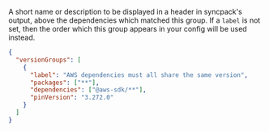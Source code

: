 
<Pills optional />

A short name or description to be displayed in a header in syncpack's output,
above the dependencies which matched this group. If a `label` is not set, then
the order which this group appears in your config will be used instead.

```json title="Example where a label is used to give context to other Devs"
{
  "versionGroups": [
    {
      "label": "AWS dependencies must all share the same version",
      "packages": ["**"],
      "dependencies": ["@aws-sdk/**"],
      "pinVersion": "3.272.0"
    }
  ]
}
```
